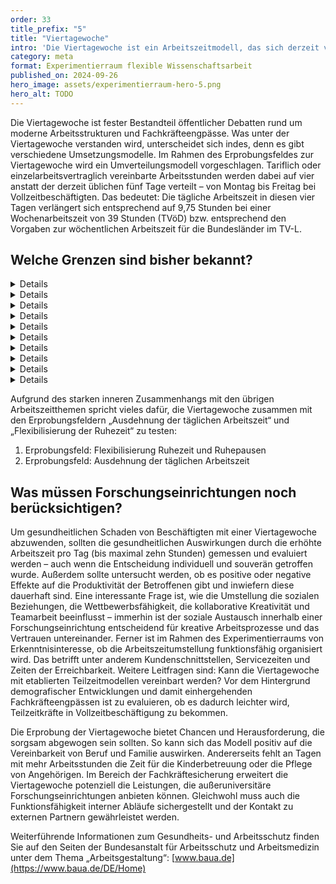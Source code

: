 ```yaml
---
order: 33
title_prefix: "5"
title: "Viertagewoche"
intro: 'Die Viertagewoche ist ein Arbeitszeitmodell, das sich derzeit viele Beschäftigte wünschen. Im Rahmen des Erprobungsfeldes „Viertagewoche im Umverteilungsmodell“ können vereinbarte Arbeitsstunden auf vier anstatt der bisher üblichen fünf Tage verteilt werden. Was ist dabei zu beachten und welche Vor- und Nachteile ergeben sich daraus?'
category: meta
format: Experimentierraum flexible Wissenschaftsarbeit
published_on: 2024-09-26
hero_image: assets/experimentierraum-hero-5.png
hero_alt: TODO
---
```


Die Viertagewoche ist fester Bestandteil öffentlicher Debatten rund um moderne Arbeitsstrukturen und Fachkräfteengpässe. Was unter der Viertagewoche verstanden wird, unterscheidet sich indes, denn es gibt verschiedene Umsetzungsmodelle. Im Rahmen des Erprobungsfeldes zur Viertagewoche wird ein Umverteilungsmodell vorgeschlagen. Tariflich oder einzelarbeitsvertraglich vereinbarte Arbeitsstunden werden dabei auf vier anstatt der derzeit üblichen fünf Tage verteilt – von Montag bis Freitag bei Vollzeitbeschäftigten. Das bedeutet: Die tägliche Arbeitszeit in diesen vier Tagen verlängert sich entsprechend auf 9,75 Stunden bei einer Wochenarbeitszeit von 39 Stunden (TVöD) bzw. entsprechend den Vorgaben zur wöchentlichen Arbeitszeit für die Bundesländer im TV-L.

## Welche Grenzen sind bisher bekannt?

<DetailsGroup>
  <Details summary="Arbeitsrechtliche Grenzen">

  Die Viertagewoche ist im Arbeitsrecht nicht gesondert geregelt, kann aber z.B. durch einen Tarifvertrag, Arbeitsvertrag oder eine Betriebsvereinbarung vereinbart werden. Die gesetzlichen Regelungen zu Arbeitszeit, Pausen und Urlaub müssen aber auch hier eingehalten werden.

  Die Arbeitszeit pro Tag kann nach § 3 ArbZG auf bis zu zehn Stunden verlängert werden, wenn innerhalb von sechs Kalendermonaten oder innerhalb von 24 Wochen im Durchschnitt acht Stunden werktäglich nicht überschritten werden. Als Ausgleichstage kommen alle Werktage in Betracht, unabhängig davon, ob an diesen Tagen regelmäßig gearbeitet wird. Damit verstößt eine Umstellung auf eine Viertagewoche nicht gegen das Arbeitszeitgesetz, wenn pro Tag maximal zehn Stunden gearbeitet wird.

  Für schwangere oder stillende Frauen und auch für Jugendliche gelten jedoch unverändert Höchstgrenzen für die tägliche Arbeitszeit nach dem Mutterschutzgesetz und dem Jugendarbeitszeitgesetz.

  </Details>

  <Details summary="Technische Grenzen">

  Nicht bekannt

  </Details>

  <Details summary="Prozessuale Grenzen">

  - Erreichbarkeit gegenüber in- und externen Stakeholdern sicherstellen
  - Abbildung im Recruiting
  - Planbarkeit von Präsenzzeiten
  - Feste Tage (z. B. Montag bis Donnerstag) gegenüber einer Vereinbarung mit rollierenden Tagen
  - Umsetzbarkeit in Servicebereichen und in der Verwaltung

  </Details>

  <Details summary="Führungs- und teambezogene Grenzen">

  - Vertretungsregelungen gestalten
  - Vertretungsfähigkeit bei Spezialwissen gewährleisten
  - Gestaltung von Übergaben im Team organisieren
  - Ressourcen und Arbeit müssen voraussichtlich langfristiger und genauer geplant und gesteuert werden.
  - Wie hoch ist die tatsächliche Belastung und sind individuelle Unterschiede feststellbar?

  </Details>

  <Details summary="Kulturelle Grenzen">

  - Unterschiedliche Entlohnung gegenüber Teilzeitkräften
  - Interesse an Zeitreduktion bei vollem Lohnausgleich
  - Anreizgestaltung für unattraktive Verfügbarkeiten
  - Ängste vor Verlust an Informalität, Bindung, Hilfsbereitschaft und Organisationsflexibilität
  - Sorge um einen elitär wirkenden Eindruck der Wissenschaft im Vergleich zur Gesamtgesellschaft

  </Details>

  <Details summary="Steuerrechtliche Grenzen">

  Nicht bekannt

  </Details>

  <Details summary="Sozialversicherungsrechtliche Grenzen">

  Nicht bekannt

  </Details>

  <Details summary="Tarifvertragliche Grenzen">

  Nicht bekannt

  </Details>

  <Details summary="Gesundheitliche Grenzen">

  Es gibt Hinweise, dass bereits nach Zwölf-Stunden-Schichten die mögliche Erholung von zwölf Stunden nicht ausreicht, sodass die Ermüdung in den nächsten Tag mitgenommen wird. Gesundheitliche Belastungsgrenzen sollten daher genau beobachtet und evaluiert werden.

  </Details>

  <Details summary="Sonstige Hürden/Grenzen">

  Nicht bekannt

  </Details>

</DetailsGroup>


<Callout title="Zu welchen anderen Erprobungsfeldern besteht ein enger Bezug?">

Aufgrund des starken inneren Zusammenhangs mit den übrigen Arbeitszeitthemen spricht vieles dafür, die Viertagewoche zusammen mit den Erprobungsfeldern „Ausdehnung der täglichen Arbeitszeit“ und „Flexibilisierung der Ruhezeit“ zu testen:

1. Erprobungsfeld: Flexibilisierung Ruhezeit und Ruhepausen
2. Erprobungsfeld: Ausdehnung der täglichen Arbeitszeit

</Callout>

## Was müssen Forschungseinrichtungen noch berücksichtigen?

Um gesundheitlichen Schaden von Beschäftigten mit einer Viertagewoche abzuwenden, sollten die gesundheitlichen Auswirkungen durch die erhöhte Arbeitszeit pro Tag (bis maximal zehn Stunden) gemessen und evaluiert werden – auch wenn die Entscheidung individuell und souverän getroffen wurde. Außerdem sollte untersucht werden, ob es positive oder negative Effekte auf die Produktivität der Betroffenen gibt und inwiefern diese dauerhaft sind. Eine interessante Frage ist, wie die Umstellung die sozialen Beziehungen, die Wettbewerbsfähigkeit, die kollaborative Kreativität und Teamarbeit beeinflusst – immerhin ist der soziale Austausch innerhalb einer Forschungseinrichtung entscheidend für kreative Arbeitsprozesse und das Vertrauen untereinander. Ferner ist im Rahmen des Experimentierraums von Erkenntnisinteresse, ob die Arbeitszeitumstellung funktionsfähig organisiert wird. Das betrifft unter anderem Kundenschnittstellen, Servicezeiten und Zeiten der Erreichbarkeit. Weitere Leitfragen sind: Kann die Viertagewoche mit etablierten Teilzeitmodellen vereinbart werden? Vor dem Hintergrund demografischer Entwicklungen und damit einhergehenden Fachkräfteengpässen ist zu evaluieren, ob es dadurch leichter wird, Teilzeitkräfte in Vollzeitbeschäftigung zu bekommen.

Die Erprobung der Viertagewoche bietet Chancen und Herausforderung, die sorgsam abgewogen sein sollten. So kann sich das Modell positiv auf die Vereinbarkeit von Beruf und Familie auswirken. Andererseits fehlt an Tagen mit mehr Arbeitsstunden die Zeit für die Kinderbetreuung oder die Pflege von Angehörigen. Im Bereich der Fachkräftesicherung erweitert die Viertagewoche potenziell die Leistungen, die außeruniversitäre Forschungseinrichtungen anbieten können. Gleichwohl muss auch die Funktionsfähigkeit interner Abläufe sichergestellt und der Kontakt zu externen Partnern gewährleistet werden.

<Callout>

Weiterführende Informationen zum Gesundheits- und Arbeitsschutz finden Sie auf den Seiten der Bundesanstalt für Arbeitsschutz und Arbeitsmedizin unter dem Thema „Arbeitsgestaltung“: [www.baua.de](https://www.baua.de/DE/Home)

</Callout>
